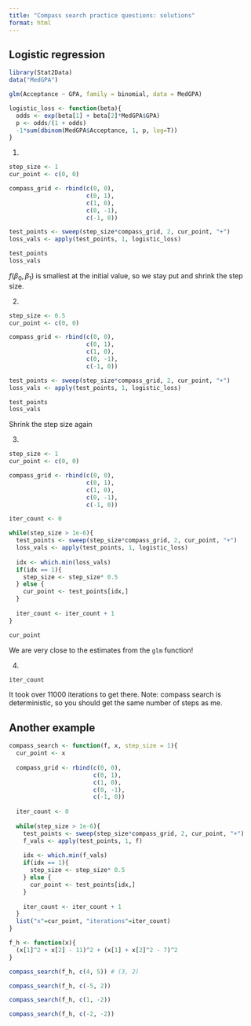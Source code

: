 ```yaml
---
title: "Compass search practice questions: solutions"
format: html
---
```


## Logistic regression

```r
library(Stat2Data)
data("MedGPA")

glm(Acceptance ~ GPA, family = binomial, data = MedGPA)
```

```r
logistic_loss <- function(beta){
  odds <- exp(beta[1] + beta[2]*MedGPA$GPA)
  p <- odds/(1 + odds)
  -1*sum(dbinom(MedGPA$Acceptance, 1, p, log=T))
}
```

1.

```r
step_size <- 1
cur_point <- c(0, 0)

compass_grid <- rbind(c(0, 0),
                      c(0, 1),
                      c(1, 0),
                      c(0, -1),
                      c(-1, 0))

test_points <- sweep(step_size*compass_grid, 2, cur_point, "+")
loss_vals <- apply(test_points, 1, logistic_loss)

test_points
loss_vals
```

$f(\beta_0, \beta_1)$ is smallest at the initial value, so we stay put and shrink the step size.

2.

```r
step_size <- 0.5
cur_point <- c(0, 0)

compass_grid <- rbind(c(0, 0),
                      c(0, 1),
                      c(1, 0),
                      c(0, -1),
                      c(-1, 0))

test_points <- sweep(step_size*compass_grid, 2, cur_point, "+")
loss_vals <- apply(test_points, 1, logistic_loss)

test_points
loss_vals
```

Shrink the step size again

3.

```r
step_size <- 1
cur_point <- c(0, 0)

compass_grid <- rbind(c(0, 0),
                      c(0, 1),
                      c(1, 0),
                      c(0, -1),
                      c(-1, 0))

iter_count <- 0

while(step_size > 1e-6){
  test_points <- sweep(step_size*compass_grid, 2, cur_point, "+")
  loss_vals <- apply(test_points, 1, logistic_loss)
  
  idx <- which.min(loss_vals)
  if(idx == 1){
    step_size <- step_size* 0.5
  } else {
    cur_point <- test_points[idx,]
  }
  
  iter_count <- iter_count + 1
}
```

```r
cur_point
```

We are very close to the estimates from the `glm` function!

4.

```r
iter_count
```

It took over 11000 iterations to get there. Note: compass search is deterministic, so you should get the same number of steps as me.


## Another example

```r
compass_search <- function(f, x, step_size = 1){
  cur_point <- x
  
  compass_grid <- rbind(c(0, 0),
                        c(0, 1),
                        c(1, 0),
                        c(0, -1),
                        c(-1, 0))
  
  iter_count <- 0
  
  while(step_size > 1e-6){
    test_points <- sweep(step_size*compass_grid, 2, cur_point, "+")
    f_vals <- apply(test_points, 1, f)
    
    idx <- which.min(f_vals)
    if(idx == 1){
      step_size <- step_size* 0.5
    } else {
      cur_point <- test_points[idx,]
    }
    
    iter_count <- iter_count + 1
  }
  list("x"=cur_point, "iterations"=iter_count)
}

f_h <- function(x){
  (x[1]^2 + x[2] - 11)^2 + (x[1] + x[2]^2 - 7)^2
}

compass_search(f_h, c(4, 5)) # (3, 2)

compass_search(f_h, c(-5, 2))

compass_search(f_h, c(1, -2))

compass_search(f_h, c(-2, -2))
```




